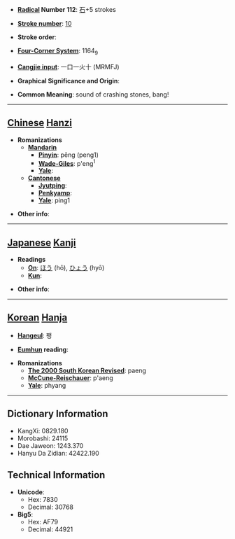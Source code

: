 * '''[[Wiktionary:Chinese radical index| Radical]] Number 112''': [[Wiktionary:Chinese radical index 石|石]]+5 strokes

* '''[[Wiktionary:Chinese total strokes index|Stroke number]]''': [[Wiktionary:Chinese total strokes index 10|10]]

* '''Stroke order''': 

* '''[[Wiktionary:Chinese four corner index|Four-Corner System]]''': 1164<sub>9</sub>

* '''[[Wiktionary:Chinese Cangjie index|Cangjie input]]''': 一口一火十 (MRMFJ)

* '''Graphical Significance and Origin''': 

* '''Common Meaning''': sound of crashing stones, bang!

----

== [[Chinese]] [[Hanzi]] ==

* '''Romanizations'''
** '''[[Mandarin]]'''
*** '''[[Pinyin]]''': pēng (peng1)
*** '''[[Wade-Giles]]''': p'eng<sup>1</sup>
*** '''[[Yale]]''': 
** '''[[Cantonese]]'''
*** '''[[Jyutping]]''':
*** '''[[Penkyamp]]''': 
*** '''[[Yale]]''': ping1

* '''Other info''': 

----

== [[Japanese]] [[Kanji]] ==

* '''Readings'''
** '''[[On]]''': [[ほう]] (hō), [[ひょう]] (hyō)
** '''[[Kun]]''': 

* '''Other info''':  

----

== [[Korean]] [[Hanja]] ==

* '''[[Hangeul]]''': 팽

* '''[[Eumhun]] reading''': 

* '''Romanizations'''
** '''[[The 2000 South Korean Revised Romanization|The 2000 South Korean Revised]]''': paeng
** '''[[McCune-Reischauer]]''': p'aeng
** '''[[Yale]]''': phyang

----

== Dictionary Information ==

* KangXi: 0829.180
* Morobashi: 24115
* Dae Jaweon: 1243.370
* Hanyu Da Zidian: 42422.190

== Technical Information ==

* '''Unicode''':
** Hex: 7830
** Decimal: 30768
* '''Big5''':
** Hex: AF79
** Decimal: 44921